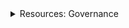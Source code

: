 <div class="stub">
<details><summary>Resources: Governance</summary>

This section is part of a series on the topic of *Governance*.

Docs:

- [Introduction to governance](/concepts/governance/index.md)
- [Tutorials: Governance proposals](/tutorials/proposals/index.md)

Tools:

- [Vote and propose on the governance dApp ↗](https://governance.vega.xyz)

</details>
</div>